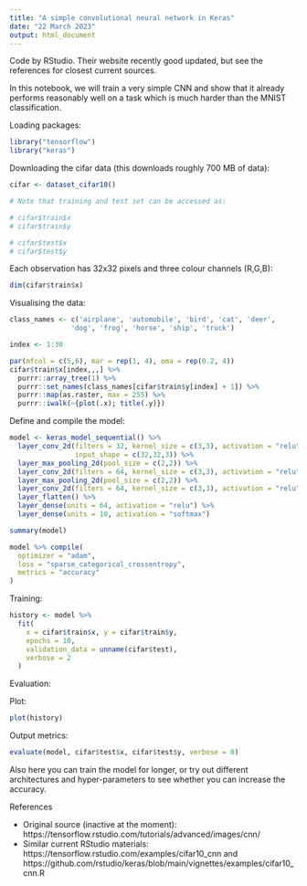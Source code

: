 ```yaml
---
title: "A simple convolutional neural network in Keras"
date: "22 March 2023"
output: html_document
---
```


Code by RStudio. Their website recently good updated, but see the references for closest current sources.

In this notebook, we will train a very simple CNN and show that it already performs reasonably well on a task which is much harder than the MNIST classification.

Loading packages:

```r
library("tensorflow")
library("keras")
```

Downloading the cifar data (this downloads roughly 700 MB of data):

```r
cifar <- dataset_cifar10()

# Note that training and test set can be accessed as:

# cifar$train$x
# cifar$train$y

# cifar$test$x
# cifar$test$y

```

Each observation has 32x32 pixels and three colour channels (R,G,B):

```r
dim(cifar$train$x)
```

Visualising the data:

```r
class_names <- c('airplane', 'automobile', 'bird', 'cat', 'deer',
               'dog', 'frog', 'horse', 'ship', 'truck')

index <- 1:30

par(mfcol = c(5,6), mar = rep(1, 4), oma = rep(0.2, 4))
cifar$train$x[index,,,] %>% 
  purrr::array_tree(1) %>%
  purrr::set_names(class_names[cifar$train$y[index] + 1]) %>% 
  purrr::map(as.raster, max = 255) %>%
  purrr::iwalk(~{plot(.x); title(.y)})
```

Define and compile the model:

```r
model <- keras_model_sequential() %>% 
  layer_conv_2d(filters = 32, kernel_size = c(3,3), activation = "relu", 
                input_shape = c(32,32,3)) %>% 
  layer_max_pooling_2d(pool_size = c(2,2)) %>% 
  layer_conv_2d(filters = 64, kernel_size = c(3,3), activation = "relu") %>% 
  layer_max_pooling_2d(pool_size = c(2,2)) %>% 
  layer_conv_2d(filters = 64, kernel_size = c(3,3), activation = "relu") %>% 
  layer_flatten() %>% 
  layer_dense(units = 64, activation = "relu") %>% 
  layer_dense(units = 10, activation = "softmax")

summary(model)

model %>% compile(
  optimizer = "adam",
  loss = "sparse_categorical_crossentropy",
  metrics = "accuracy"
)
```

Training:

```r
history <- model %>% 
  fit(
    x = cifar$train$x, y = cifar$train$y,
    epochs = 10,
    validation_data = unname(cifar$test),
    verbose = 2
  )
```

Evaluation:

Plot:

```r
plot(history)
```

Output metrics:

```r
evaluate(model, cifar$test$x, cifar$test$y, verbose = 0)
```

Also here you can train the model for longer, or try out different architectures and hyper-parameters to see whether you can increase the accuracy.






References

  - Original source (inactive at the moment): https://tensorflow.rstudio.com/tutorials/advanced/images/cnn/
  - Similar current RStudio materials: https://tensorflow.rstudio.com/examples/cifar10_cnn and  https://github.com/rstudio/keras/blob/main/vignettes/examples/cifar10_cnn.R